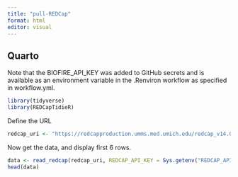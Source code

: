 ```yaml
---
title: "pull-REDCap"
format: html
editor: visual
---
```


## Quarto

Note that the BIOFIRE_API_KEY was added to GitHub secrets and is available as an environment variable in the .Renviron workflow as specified in workflow.yml.

```r
library(tidyverse)
library(REDCapTidieR)
```

Define the URL

```r
redcap_uri <- "https://redcapproduction.umms.med.umich.edu/redcap_v14.0.15/API/"

```

Now get the data, and display first 6 rows.

```r
data <- read_redcap(redcap_uri, REDCAP_API_KEY = Sys.getenv("REDCAP_API_KEY"))
head(data)
```
